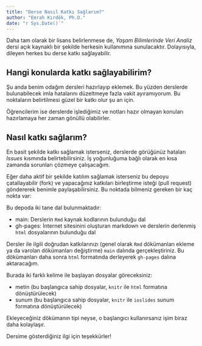 ```yaml
---
title: "Derse Nasıl Katkı Sağlarım?"
author: "Emrah Kırdök, Ph.D."
date: "r Sys.Date()`"
---
```


Daha tam olarak bir lisans belirlenmese de, *Yaşam Bilimlerinde Veri Analiz* dersi açık kaynaklı bir şekilde herkesin kullanımına sunulacaktır. Dolayısıyla, dileyen herkes bu derse katkı sağlayabilir.

## Hangi konularda katkı sağlayabilirim?

Şu anda benim odağım dersleri hazırlayıp eklemek. Bu yüzden derslerde bulunabilecek imla hatalarını düzeltmeye fazla vakit ayıramıyorum. Bu noktaların belirtilmesi güzel bir katkı olur şu an için.

Öğrencilerim ise derslerde işlediğimiz ve notları hazır olmayan konuları hazırlamaya her zaman gönüllü olabilirler.

## Nasıl katkı sağlarım?

En basit şekilde katkı sağlamak isterseniz, derslerde görüğünüz hataları *Issues* kısmında belirtebilirsiniz. İş yoğunluğuma bağlı olarak en kısa zamanda sorunları çözmeye çalışacağım.

Eğer daha aktif bir şekilde katılım sağlamak isterseniz bu depoyu çatallayabilir (fork) ve yapacağınız katkıları birleştirme isteği (pull request) göndererek benimle paylaşabilirsiniz. Bu noktada bilmeniz gereken bir kaç nokta var:

Bu depoda iki tane dal bulunmaktadır:

+ main: Derslerin `Rmd` kaynak kodlarının bulunduğu dal
+ gh-pages: İnternet sitesinini oluşturan markdown ve derslerin derlenmiş `html` dosyalarının bulunduğu dal

Dersler ile ilgili doğrudan katkılarınızı (genel olarak `Rmd` dökümanları ekleme ya da varolan dökümanları değiştirme) `main` dalında gerçekleştiriniz. Bu dökümanları daha sonra `html` formatında derleyerek `gh-pages` dalına aktaracağım.

Burada iki farklı kelime ile başlayan dosyalar göreceksiniz:

+ metin (bu başlangıca sahip dosyalar, `knitr` ile `html` formatına dönüştürülecek)
+ sunum (bu başlangıca sahip dosyalar, `knitr` ile `ioslides` sunum formatına dönüştürülecek)

Ekleyeceğiniz dökümanın tipi neyse, o başlangıcı kullanırsanız işim biraz daha kolaylaşır.

Dersime gösterdiğiniz ilgi için teşekkürler!
